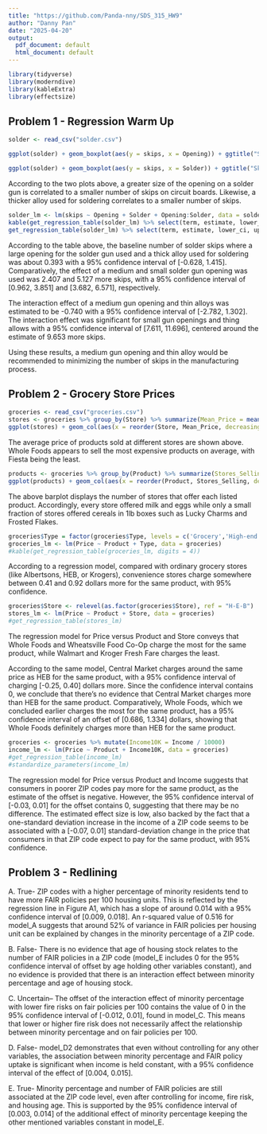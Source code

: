 ---
title: "https://github.com/Panda-nny/SDS_315_HW9"
author: "Danny Pan"
date: "2025-04-20"
output:
  pdf_document: default
  html_document: default
---

```{r echo = FALSE, message = FALSE, warning = FALSE}
library(tidyverse)
library(moderndive)
library(kableExtra)
library(effectsize)
```

## Problem 1 - Regression Warm Up

```{r echo = FALSE, message = FALSE, fig.width=3, fig.height=3}
solder <- read_csv("solder.csv")

ggplot(solder) + geom_boxplot(aes(y = skips, x = Opening)) + ggtitle("Skips by opening size") + labs(x = "Opening Size")

ggplot(solder) + geom_boxplot(aes(y = skips, x = Solder)) + ggtitle("Skips by Alloy Thickness") + labs("Thickness")
```

According to the two plots above, a greater size of the opening on a solder gun is correlated to a smaller number of skips on circuit boards. Likewise, a thicker alloy used for soldering correlates to a smaller number of skips.

```{r echo = FALSE, message = FALSE, warning = FALSE}
solder_lm <- lm(skips ~ Opening + Solder + Opening:Solder, data = solder)
kable(get_regression_table(solder_lm) %>% select(term, estimate, lower_ci, upper_ci), caption = 'Regression Model, Outcome = Skips, Baseline = Opening: L')
get_regression_table(solder_lm) %>% select(term, estimate, lower_ci, upper_ci)
```

According to the table above, the baseline number of solder skips where a large opening for the solder gun used and a thick alloy used for soldering was about 0.393 with a 95% confidence interval of [-0.628, 1.415]. Comparatively, the effect of a medium and small solder gun opening was used was 2.407 and 5.127 more skips, with a 95% confidence interval of [0.962, 3.851] and [3.682, 6.571], respectively.

The interaction effect of a medium gun opening and thin alloys was estimated to be -0.740 with a 95% confidence interval of [-2.782, 1.302]. The interaction effect was significant for small gun openings and thing allows with a 95% confidence interval of [7.611, 11.696], centered around the estimate of 9.653 more skips.

Using these results, a medium gun opening and thin alloy would be recommended to minimizing the number of skips in the manufacturing process.

\pagebreak

## Problem 2 - Grocery Store Prices

```{r echo = FALSE, message = FALSE}
groceries <- read_csv("groceries.csv")
stores <- groceries %>% group_by(Store) %>% summarize(Mean_Price = mean(Price))
ggplot(stores) + geom_col(aes(x = reorder(Store, Mean_Price, decreasing = TRUE), y = Mean_Price)) + coord_flip() + labs(title = "Average Product Price by Store", x = "Store", y = "Mean Price (USD)")
```

The average price of products sold at different stores are shown above. Whole Foods appears to sell the most expensive products on average, with Fiesta being the least.

```{r echo = FALSE, message = FALSE}
products <- groceries %>% group_by(Product) %>% summarize(Stores_Selling = n())
ggplot(products) + geom_col(aes(x = reorder(Product, Stores_Selling, decreasing = TRUE), y = Stores_Selling)) + coord_flip() + labs(title = "Count of Stores Selling each Product", x = "Product", y = "Count") + scale_y_continuous(breaks = pretty(c(0, max(products$Stores_Selling)), n = 17))
```

The above barplot displays the number of stores that offer each listed product. Accordingly, every store offered milk and eggs while only a small fraction of stores offered cereals in 1lb boxes such as Lucky Charms and Frosted Flakes.

```{r echo = FALSE, message = FALSE}
groceries$Type = factor(groceries$Type, levels = c('Grocery','High-end Grocery','Convenience','Natural','Small Format'))
groceries_lm <- lm(Price ~ Product + Type, data = groceries)
#kable(get_regression_table(groceries_lm, digits = 4))
```

According to a regression model, compared with ordinary grocery stores (like Albertsons, HEB, or Krogers), convenience stores charge somewhere between 0.41 and 0.92 dollars more for the same product, with 95% confidence.

```{r echo = FALSE, message = FALSE}
groceries$Store <- relevel(as.factor(groceries$Store), ref = "H-E-B") 
stores_lm <- lm(Price ~ Product + Store, data = groceries)
#get_regression_table(stores_lm)
```

The regression model for Price versus Product and Store conveys that Whole Foods and Wheatsville Food Co-Op charge the most for the same product, while Walmart and Kroger Fresh Fare charges the least.

According to the same model, Central Market charges around the same price as HEB for the same product, with a 95% confidence interval of charging [-0.25, 0.40] dollars more. Since the confidence interval contains 0, we conclude that there's no evidence that Central Market charges more than HEB for the same product. Comparatively, Whole Foods, which we concluded earlier charges the most for the same product, has a 95% confidence interval of an offset of [0.686, 1.334] dollars, showing that Whole Foods definitely charges more than HEB for the same product.

```{r echo = FALSE, message = FALSE}
groceries <- groceries %>% mutate(Income10K = Income / 10000)
income_lm <- lm(Price ~ Product + Income10K, data = groceries)
#get_regression_table(income_lm)
#standardize_parameters(income_lm)
```

The regression model for Price versus Product and Income suggests that consumers in poorer ZIP codes pay more for the same product, as the estimate of the offset is negative. However, the 95% confidence interval of [-0.03, 0.01] for the offset contains 0, suggesting that there may be no difference. The estimated effect size is low, also backed by the fact that a one-standard deviation increase in the income of a ZIP code seems to be associated with a [-0.07, 0.01] standard-deviation change in the price that consumers in that ZIP code expect to pay for the same product, with 95% confidence.

\pagebreak

## Problem 3 - Redlining

A. True- ZIP codes with a higher percentage of minority residents tend to have more FAIR policies per 100 housing units. This is reflected by the regression line in Figure A1, which has a slope of around 0.014 with a 95% confidence interval of [0.009, 0.018]. An r-squared value of 0.516 for model_A suggests that around 52% of variance in FAIR policies per housing unit can be explained by changes in the minority percentage of a ZIP code.

B. False- There is no evidence that age of housing stock relates to the number of FAIR policies in a ZIP code (model_E includes 0 for the 95% confidence interval of offset by age holding other variables constant), and no evidence is provided that there is an interaction effect between minority percentage and age of housing stock.

C. Uncertain– The offset of the interaction effect of minority percentage with lower fire risks on fair policies per 100 contains the value of 0 in the 95% confidence interval of [-0.012, 0.01], found in model_C. This means that lower or higher fire risk does not necessarily affect the relationship between minority percentage and on fair policies per 100.

D. False- model_D2 demonstrates that even without controlling for any other variables, the association between minority percentage and FAIR policy uptake is significant when income is held constant, with a 95% confidence interval of the effect of [0.004, 0.015].

E. True- Minority percentage and number of FAIR policies are still associated at the ZIP code level, even after controlling for income, fire risk, and housing age. This is supported by the 95% confidence interval of [0.003, 0.014] of the additional effect of minority percentage keeping the other mentioned variables constant in model_E.

\pagebreak
